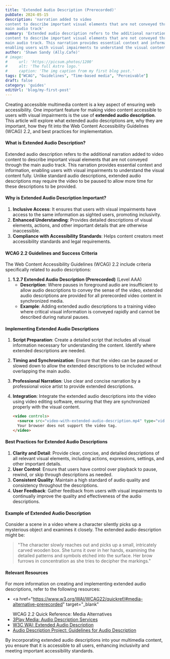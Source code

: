 ```yaml
---
title: 'Extended Audio Description (Prerecorded)'
pubDate: 2024-05-15
description: 'narration added to video
content to describe important visual elements that are not conveyed through the
main audio track'
summary: 'Extended audio description refers to the additional narration added to video
content to describe important visual elements that are not conveyed through the
main audio track. This narration provides essential context and information,
enabling users with visual impairments to understand the visual content fully.'
author: 'Shawn Sandy (Ally.Cafe)'
# image:
#     url: 'https://picsum.photos/1200'
#     alt: 'The full Astro logo.'
#     caption: 'The img caption from my first blog post.'
tags: ["WCAG", "Guidelines", "Time-based media", "Perceivable"]
draft: false
category: 'guides'
editUrl: 'blog/my-first-post'
---
```



Creating accessible multimedia content is a key aspect of ensuring web
accessibility. One important feature for making video content accessible to
users with visual impairments is the use of **extended audio description**. This
article will explore what extended audio descriptions are, why they are
important, how they fit into the Web Content Accessibility Guidelines (WCAG)
2.2, and best practices for implementation.

#### What is Extended Audio Description?

Extended audio description refers to the additional narration added to video
content to describe important visual elements that are not conveyed through the
main audio track. This narration provides essential context and information,
enabling users with visual impairments to understand the visual content fully.
Unlike standard audio descriptions, extended audio descriptions may require the
video to be paused to allow more time for these descriptions to be provided.

#### Why is Extended Audio Description Important?

1. **Inclusive Access**: It ensures that users with visual impairments have
   access to the same information as sighted users, promoting inclusivity.
2. **Enhanced Understanding**: Provides detailed descriptions of visual
   elements, actions, and other important details that are otherwise
   inaccessible.
3. **Compliance with Accessibility Standards**: Helps content creators meet
   accessibility standards and legal requirements.

#### WCAG 2.2 Guidelines and Success Criteria

The Web Content Accessibility Guidelines (WCAG) 2.2 include criteria
specifically related to audio descriptions:

1. **1.2.7 Extended Audio Description (Prerecorded)** (Level AAA)
   - **Description**: Where pauses in foreground audio are insufficient to allow
     audio descriptions to convey the sense of the video, extended audio
     descriptions are provided for all prerecorded video content in synchronized
     media.
   - **Example**: Adding extended audio descriptions to a training video where
     critical visual information is conveyed rapidly and cannot be described
     during natural pauses.

#### Implementing Extended Audio Descriptions

1. **Script Preparation**: Create a detailed script that includes all visual
   information necessary for understanding the content. Identify where extended
   descriptions are needed.
2. **Timing and Synchronization**: Ensure that the video can be paused or slowed
   down to allow the extended descriptions to be included without overlapping
   the main audio.
3. **Professional Narration**: Use clear and concise narration by a professional
   voice artist to provide extended descriptions.
4. **Integration**: Integrate the extended audio descriptions into the video
   using video editing software, ensuring that they are synchronized properly
   with the visual content.

   ```html
   <video controls>
     <source src="video-with-extended-audio-description.mp4" type="video/mp4" />
     Your browser does not support the video tag.
   </video>
   ```

#### Best Practices for Extended Audio Descriptions

1. **Clarity and Detail**: Provide clear, concise, and detailed descriptions of
   all relevant visual elements, including actions, expressions, settings, and
   other important details.
2. **User Control**: Ensure that users have control over playback to pause,
   rewind, or skip through descriptions as needed.
3. **Consistent Quality**: Maintain a high standard of audio quality and
   consistency throughout the descriptions.
4. **User Feedback**: Gather feedback from users with visual impairments to
   continually improve the quality and effectiveness of the audio descriptions.

#### Example of Extended Audio Description

Consider a scene in a video where a character silently picks up a mysterious
object and examines it closely. The extended audio description might be:

> "The character slowly reaches out and picks up a small, intricately carved
> wooden box. She turns it over in her hands, examining the detailed patterns
> and symbols etched into the surface. Her brow furrows in concentration as she
> tries to decipher the markings."

#### Relevant Resources

For more information on creating and implementing extended audio descriptions,
refer to the following resources:

- <a
    href="https://www.w3.org/WAI/WCAG22/quickref/#media-alternative-prerecorded"
    target="_blank"
  >
    WCAG 2.2 Quick Reference: Media Alternatives
  </a>
- <a href="https://www.3playmedia.com/learn/audio-description/" target="_blank">
    3Play Media: Audio Description Services
  </a>
- <a href="https://www.w3.org/WAI/media/av/extended-ad/" target="_blank">
    W3C WAI: Extended Audio Description
  </a>
- <a href="https://www.acb.org/adp/guidelines.html" target="_blank">
    Audio Description Project: Guidelines for Audio Description
  </a>

By incorporating extended audio descriptions into your multimedia content, you
ensure that it is accessible to all users, enhancing inclusivity and meeting
important accessibility standards.
